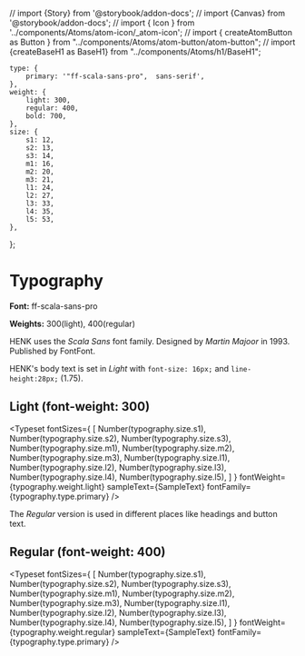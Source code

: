 // import {Story} from '@storybook/addon-docs';
// import {Canvas} from '@storybook/addon-docs';
// import { Icon } from '../components/Atoms/atom-icon/_atom-icon';
// import { createAtomButton as Button } from "../components/Atoms/atom-button/atom-button";
// import {createBaseH1 as BaseH1} from "../components/Atoms/h1/BaseH1";

<Meta title="Brand/Typography"/>

    type: {
        primary: '"ff-scala-sans-pro",  sans-serif',
    },
    weight: {
        light: 300,
        regular: 400,
        bold: 700,
    },
    size: {
        s1: 12,
        s2: 13,
        s3: 14,
        m1: 16,
        m2: 20,
        m3: 21,
        l1: 24,
        l2: 27,
        l3: 33,
        l4: 35,
        l5: 53,
    },
};


# Typography
**Font:** ff-scala-sans-pro

**Weights:** 300(light), 400(regular)

HENK uses the _Scala Sans_ font family.
Designed by _Martin Majoor_ in 1993. Published by FontFont.

HENK's body text is set in _Light_ with ```font-size: 16px;``` and ```line-height:28px;``` (1.75).

## Light  (font-weight: 300)
<Typeset
    fontSizes={
        [
            Number(typography.size.s1),
            Number(typography.size.s2),
            Number(typography.size.s3),
            Number(typography.size.m1),
            Number(typography.size.m2),
            Number(typography.size.m3),
            Number(typography.size.l1),
            Number(typography.size.l2),
            Number(typography.size.l3),
            Number(typography.size.l4),
            Number(typography.size.l5),
        ]
    }
    fontWeight={typography.weight.light}
    sampleText={SampleText}
    fontFamily={typography.type.primary}
/>

The _Regular_ version is used in different places like headings and button text.

## Regular (font-weight: 400)

<Typeset
    fontSizes={
        [
            Number(typography.size.s1),
            Number(typography.size.s2),
            Number(typography.size.s3),
            Number(typography.size.m1),
            Number(typography.size.m2),
            Number(typography.size.m3),
            Number(typography.size.l1),
            Number(typography.size.l2),
            Number(typography.size.l3),
            Number(typography.size.l4),
            Number(typography.size.l5),
        ]
    }
    fontWeight={typography.weight.regular}
    sampleText={SampleText}
    fontFamily={typography.type.primary}
/>

[//]: # (## test story h1)

[//]: # ()
[//]: # (<Story id="components-atoms-base-h1--base"/>)

[//]: # ()
[//]: # (## test AtomIcon component arrow left)

[//]: # ()
[//]: # (<Story id="components-atoms-icon-icon-stories--icon-arrow-left"/>)

[//]: # ()
[//]: # (## default html text input element: ```input```)

[//]: # (<Canvas>)

[//]: # (    <input type="text"/>)

[//]: # (</Canvas>)

[//]: # ()
[//]: # (## current HENK text input element: ```class="basic-input__input"```)

[//]: # (<Canvas>)

[//]: # (    <input type="text" className="basic-input__input"/>)

[//]: # (</Canvas>)

[//]: # ()
[//]: # (## 2 columns)

[//]: # ()
[//]: # (<Canvas>)

[//]: # (    <div className="doc-flex">)

[//]: # (        <div className="doc-flex__grid-item">)

[//]: # (            <h1>Current</h1>)

[//]: # (            <div className="basic-select-container">)

[//]: # (                <div className="basic-select">)

[//]: # (                    <select className="basic-select__select" id="form_howDidYouFindUs" name="form[howDidYouFindUs]">)

[//]: # (                        <option value="">Hoe heb je ons gevonden?</option>)

[//]: # (                        <option value="Eijerkamp">Eijerkamp</option>)

[//]: # (                        <option value="VT Wonen">VT Wonen</option>)

[//]: # (                        <option value="Flinders">Flinders</option>)

[//]: # (                        <option value="Instagram">Instagram</option>)

[//]: # (                        <option value="Facebook">Facebook</option>)

[//]: # (                        <option value="Google">Google</option>)

[//]: # (                        <option value="Loods 5">Loods 5</option>)

[//]: # (                        <option value="E-living">E-living</option>)

[//]: # (                        <option value="Andere woonwinkel">different shop</option>)

[//]: # (                        <option value="Beurs">Fair</option>)

[//]: # (                        <option value="Familie/Vrienden">Family/Friends</option>)

[//]: # (                        <option value="Tijdschrift">Magazine</option>)

[//]: # (                        <option value="Overig">Others</option>)

[//]: # (                    </select>)

[//]: # (                </div>)

[//]: # (            </div>)

[//]: # (        </div>)

[//]: # (        <div className="doc-flex__grid-item">)

[//]: # (            <h1>New</h1>)

[//]: # (            <select)

[//]: # (                name="select_country")

[//]: # (                id="country-select")

[//]: # (                className="atom-select")

[//]: # (                required)

[//]: # (            >)

[//]: # (                <option value="nederland">Nederland</option>)

[//]: # (                <option value="AT">Austria &#40;€ 149&#41;</option>)

[//]: # (                <option value="BE">Belgium</option>)

[//]: # (                <option value="DE">Germany &#40;€ 149&#41;</option>)

[//]: # (                <option value="FR">France &#40;€ 149&#41;</option>)

[//]: # (                <option value="IT">Italy &#40;€ 199&#41;</option>)

[//]: # (                <option value="LU">Luxembourg &#40;€ 149&#41;</option>)

[//]: # (            </select>)

[//]: # (        </div>)

[//]: # (    </div>)

[//]: # (</Canvas>)

[//]: # ()
[//]: # (## select)

[//]: # (<Canvas>)

[//]: # (    <div className="basic-select-container">)

[//]: # (        <div className="basic-select">)

[//]: # (            <select className="basic-select__select" id="form_howDidYouFindUs" name="form[howDidYouFindUs]">)

[//]: # (                <option value="">Hoe heb je ons gevonden?</option>)

[//]: # (                <option value="Eijerkamp">Eijerkamp</option>)

[//]: # (                <option value="VT Wonen">VT Wonen</option>)

[//]: # (                <option value="Flinders">Flinders</option>)

[//]: # (                <option value="Instagram">Instagram</option>)

[//]: # (                <option value="Facebook">Facebook</option>)

[//]: # (                <option value="Google">Google</option>)

[//]: # (                <option value="Loods 5">Loods 5</option>)

[//]: # (                <option value="E-living">E-living</option>)

[//]: # (                <option value="Andere woonwinkel">different shop</option>)

[//]: # (                <option value="Beurs">Fair</option>)

[//]: # (                <option value="Familie/Vrienden">Family/Friends</option>)

[//]: # (                <option value="Tijdschrift">Magazine</option>)

[//]: # (                <option value="Overig">Others</option>)

[//]: # (            </select>)

[//]: # (        </div>)

[//]: # (    </div>)

[//]: # (</Canvas>)

[//]: # ()
[//]: # (## fieldset)

[//]: # (<Canvas>)

[//]: # (    <fieldset>)

[//]: # (        <legend>Do you agree?</legend>)

[//]: # (        <input type="checkbox" id="chbx" name="agree" value="Yes!"/>)

[//]: # (        <label htmlFor="chbx">I agree</label>)

[//]: # (    </fieldset>)

[//]: # (</Canvas>)

